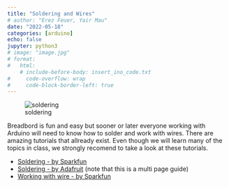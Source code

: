 ---
title: "Soldering and Wires"
# author: "Erez Feuer, Yair Mau"
date: "2022-05-18"
categories: [arduino]
echo: false
jupyter: python3
# image: "image.jpg"
# format:
#   html:
    # include-before-body: insert_ino_code.txt
#     code-overflow: wrap
#     code-block-border-left: true
---

![soldering](https://cdn-learn.adafruit.com/assets/assets/000/001/978/original/tools_Header_Joints.jpg?1396777967)

Breadbord is fun and easy but sooner or later everyone working with Arduino will need to know how to solder and work with wires. 
There are amazing tutorials that allready exist. Even though we will learn many of the topics in class, we strongly recomend to take a look at these tutorials.  

* [Soldering - by Sparkfun](https://learn.sparkfun.com/tutorials/how-to-solder-through-hole-soldering/all)
* [Soldering - by Adafruit](https://learn.adafruit.com/adafruit-guide-excellent-soldering) (note that this is a multi page guide)
* [Working with wire - by Sparkfun](https://learn.sparkfun.com/tutorials/working-with-wire)